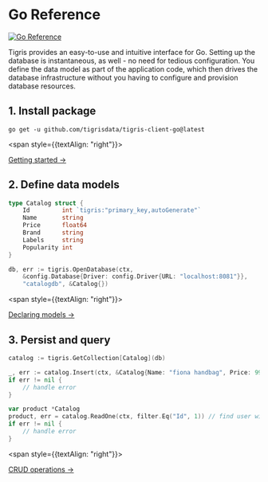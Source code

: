 # Go Reference

[![Go Reference](https://pkg.go.dev/badge/github.com/tigrisdata/tigris-client-go.svg)](https://pkg.go.dev/github.com/tigrisdata/tigris-client-go)

Tigris provides an easy-to-use and intuitive interface for Go. Setting up
the database is instantaneous, as well - no need for tedious configuration.
You define the data model as part of the application code, which then drives
the database infrastructure without you having to configure and provision
database resources.

## 1. Install package

```shell
go get -u github.com/tigrisdata/tigris-client-go@latest
```

<span style={{textAlign: "right"}}>

[Getting started →](getting-started)

</span>

## 2. Define data models

```go
type Catalog struct {
	Id         int `tigris:"primary_key,autoGenerate"`
	Name       string
	Price      float64
	Brand      string
	Labels     string
	Popularity int
}

db, err := tigris.OpenDatabase(ctx,
	&config.Database{Driver: config.Driver{URL: "localhost:8081"}},
    "catalogdb", &Catalog{})
```

<span style={{textAlign: "right"}}>

[Declaring models →](datamodel/declare)

</span>

## 3. Persist and query

```go
catalog := tigris.GetCollection[Catalog](db)

_, err := catalog.Insert(ctx, &Catalog{Name: "fiona handbag", Price: 99.9, Brand: "michael kors", Labels: "purses", Popularity: 8})
if err != nil {
    // handle error
}

var product *Catalog
product, err = catalog.ReadOne(ctx, filter.Eq("Id", 1)) // find user with Id 1
if err != nil {
    // handle error
}
```

<span style={{textAlign: "right"}}>

[CRUD operations →](crud)

</span>

